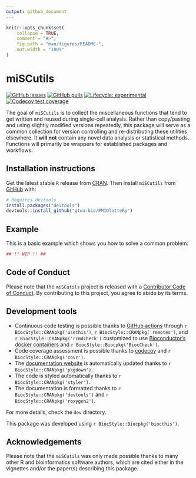 ```yaml
---
output: github_document
---
```


<!-- README.md is generated from README.Rmd. Please edit that file -->

```r
knitr::opts_chunk$set(
    collapse = TRUE,
    comment = "#>",
    fig.path = "man/figures/README-",
    out.width = "100%"
)
```

# miSCutils

<!-- badges: start -->
[![GitHub issues](https://img.shields.io/github/issues/gtwa-bio/miSCutils)](https://github.com/gtwa-bio/miSCutils/issues)
[![GitHub pulls](https://img.shields.io/github/issues-pr/gtwa-bio/miSCutils)](https://github.com/gtwa-bio/miSCutils/pulls)
[![Lifecycle: experimental](https://img.shields.io/badge/lifecycle-experimental-orange.svg)](https://lifecycle.r-lib.org/articles/stages.html#experimental)
[![Codecov test coverage](https://codecov.io/gh/gtwa-bio/miSCutils/graph/badge.svg)](https://app.codecov.io/gh/gtwa-bio/miSCutils)
<!-- badges: end -->

The goal of `miSCutils` is to collect the miscellaneous functions that tend to get written and reused during single-cell analysis. Rather than copy/pasting and using slightly modified versions repeatedly, this package will serve as a common collection for version controlling and re-distributing these utilities elsewhere. It **will not** contain any novel data analysis or statistical methods. Functions will primarily be wrappers for established packages and workflows.

## Installation instructions

Get the latest stable `R` release from [CRAN](http://cran.r-project.org/). Then install `miSCutils` from [GitHub](https://github.com/gtwa-bio/PMIDlotteRy) with:

```r
# Requires devtools
install.packages("devtools")
devtools::install_github("gtwa-bio/PMIDlotteRy")
```


## Example

This is a basic example which shows you how to solve a common problem:

```r
## !! WIP !! ##
```


## Code of Conduct

Please note that the `miSCutils` project is released with a [Contributor Code of Conduct](http://bioconductor.org/about/code-of-conduct/). By contributing to this project, you agree to abide by its terms.

## Development tools

* Continuous code testing is possible thanks to [GitHub actions](https://www.tidyverse.org/blog/2020/04/usethis-1-6-0/)  through `r BiocStyle::CRANpkg('usethis')`, `r BiocStyle::CRANpkg('remotes')`, and `r BiocStyle::CRANpkg('rcmdcheck')` customized to use [Bioconductor's docker containers](https://www.bioconductor.org/help/docker/) and `r BiocStyle::Biocpkg('BiocCheck')`.
* Code coverage assessment is possible thanks to [codecov](https://codecov.io/gh) and `r BiocStyle::CRANpkg('covr')`.
* The [documentation website](http://gtwa-bio.github.io/miSCutils) is automatically updated thanks to `r BiocStyle::CRANpkg('pkgdown')`.
* The code is styled automatically thanks to `r BiocStyle::CRANpkg('styler')`.
* The documentation is formatted thanks to `r BiocStyle::CRANpkg('devtools')` and `r BiocStyle::CRANpkg('roxygen2')`.

For more details, check the `dev` directory.

This package was developed using `r BiocStyle::Biocpkg('biocthis')`.

## Acknowledgements

Please note that the `miSCutils` was only made possible thanks to many other R and bioinformatics software authors, which are cited either in the vignettes and/or the paper(s) describing this package.


